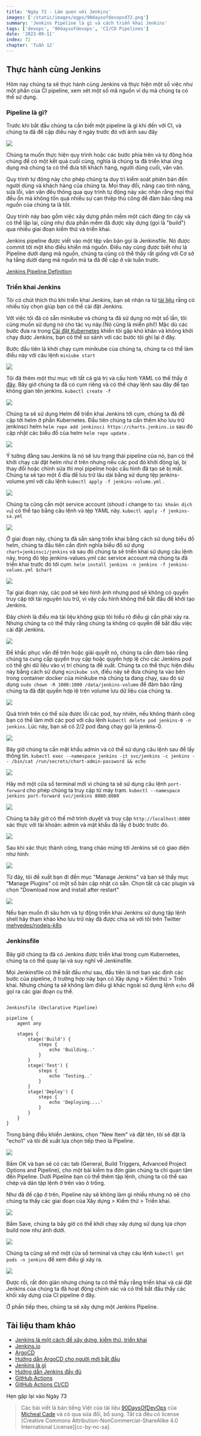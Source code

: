 ```yaml
---
title: 'Ngày 72 - Làm quen với Jenkins'
images: ['/static/images/ogps/90daysofdevopsd72.png']
summary: 'Jenkins Pipeline là gì và cách triển khai Jenkins'
tags: ['devops', '90daysofdevops', 'CI/CD Pipelines']
date: '2023-09-11'
index: 72
chapter: 'Tuần 12'
---
```


<TOCInline toc={props.toc} asDisclosure />

## Thực hành cùng Jenkins

Hôm nay chúng ta sẽ thực hành cùng Jenkins và thực hiện một số việc như một phần của CI pipeline, xem xét một số mã nguồn ví dụ mà chúng ta có thể sử dụng.

### Pipeline là gì?

Trước khi bắt đầu chúng ta cần biết một pipeline là gì khi đến với CI, và chúng ta đã đề cập điều này ở ngày trước đó với ảnh sau đây

![](/static/images/assets/Day71_CICD4.png)

Chúng ta muốn thực hiện quy trình hoặc các bước phía trên và tự động hóa chúng để có một kết quả cuối cùng, nghĩa là chúng ta đã triển khai ứng dụng mà chúng ta có thể đưa tới khách hàng, người dùng cuối, vân vân. 

Quy trình tự động này cho phép chúng ta duy trì kiểm soát phiên bản đến người dùng và khách hàng của chúng ta. Mọi thay đổi, nâng cao tính năng, sửa lỗi, vân vân đều thông qua quy trình tự động này xác nhận rằng mọi thứ đều ổn mà không tốn quá nhiều sự can thiệp thủ công để đảm bảo rằng mà nguồn của chúng ta là tốt.

Quy trình này bao gồm việc xây dựng phần mềm một cách đáng tin cậy và có thể lặp lại, cũng như đưa phần mềm đã được xây dựng (gọi là "build") qua nhiều giai đoạn kiểm thử và triển khai.

Jenkins pipeline được viết vào một tệp văn bản gọi là Jenkinsfile. Nó được commit tới một kho điều khiển mã nguồn. Điều này cũng được biết như là Pipeline dưới dạng mã nguồn, chúng ta cũng có thể thấy rất giống với Cơ sở hạ tầng dưới dạng mã nguồn mà ta đã đề cập ở vài tuần trước.

[Jenkins Pipeline Definition](https://www.jenkins.io/doc/book/pipeline/#ji-toolbar)

### Triển khai Jenkins

Tôi có chút thích thú khi triển khai Jenkins, bạn sẽ nhận ra từ [tài liệu](https://www.jenkins.io/doc/book/installing/) rằng có nhiều tùy chọn giúp bạn có thể cài đặt Jenkins.

Với việc tôi đã có sẵn minikube và chúng ta đã sử dụng nó một số lần, tôi cũng muốn sử dụng nó cho tác vụ này.(Nó cũng là miễn phí!) Mặc dù các bước đưa ra trong [Cài đặt Kubernetes](https://www.jenkins.io/doc/book/installing/kubernetes/) khiến tôi gặp khó khăn và không khởi chạy được Jenkins, bạn có thể so sánh với các bước tôi ghi lại ở đây.

Bước đầu tiên là khởi chạy cụm minikube của chúng ta, chúng ta có thể làm điều này với câu lệnh `miniube start`

![](/static/images/assets/Day72_CICD1.png)

Tôi đã thêm một thư mục với tất cả giá trị và cấu hình YAML có thể thấy ở [đây](../../Days/CICD/Jenkins). Bây giờ chúng ta đã có cụm riêng và có thể chạy lệnh sau đây để tạo không gian tên jenkins. `kubectl create -f`

![](/static/images/assets/Day72_CICD2.png)

Chúng ta sẽ sử dụng Helm để triển khai Jenkins tới cụm, chúng ta đã đề cập tới helm ở phần Kubernetes. Đầu tiên chúng ta cần thêm kho lưu trữ jenkinsci helm `helm repo add jenkinsci https://charts.jenkins.io` sau đó cập nhật các biểu đồ của helm `helm repo update` .

![](/static/images/assets/Day72_CICD3.png)

Ý tưởng đằng sau Jenkins là nó sẽ lưu trạng thái pipeline của nó, bạn có thể khởi chạy cài đặt helm như ở trên nhưng nếu các pod đó khởi động lại, bị thay đổi hoặc chỉnh sửa thì mọi pipeline hoặc cấu hình đã tạo sẽ bị mất. Chúng ta sẽ tạo một ổ đĩa để lưu trữ lâu dài bằng sử dụng tệp jenkins-volume.yml với câu lệnh `kubectl apply -f jenkins-volume.yml` .

![](/static/images/assets/Day72_CICD4.png)

Chúng ta cũng cần một service account (shoud i change to `tài khoản dịch vụ`) có thể tạo bằng câu lệnh và tệp YAML này. `kubectl apply -f jenkins-sa.yml`

![](/static/images/assets/Day72_CICD5.png)

Ở giai đoạn này, chúng ta đã sẵn sàng triển khai bằng cách sử dụng biểu đồ helm, chúng ta đầu tiên cần định nghĩa biểu đồ sử dụng `chart=jenkinsci/jenkins` và sau đó chúng ta sẽ triển khai sử dụng câu lệnh này, trong đó tệp jenkins-values.yml các service account mà chúng ta đã triển khai trước đó tới cụm. `helm install jenkins -n jenkins -f jenkins-values.yml $chart`

![](/static/images/assets/Day72_CICD6.png)

Tại giai đoạn này, các pod sẽ kéo hình ảnh nhưng pod sẽ không có quyền truy cập tới tài nguyên lưu trữ, vì vậy cấu hình không thể bắt đầu để khởi tạo Jenkins.

Đây chính là điều mà tài liệu không giúp tôi hiểu rõ điều gì cần phải xảy ra. Nhưng chúng ta có thể thấy rằng chúng ta không có quyền để bắt đầu việc cài đặt Jenkins.

![](/static/images/assets/Day72_CICD7.png)

Để khắc phục vấn đề trên hoặc giải quyết nó, chúng ta cần đảm bảo rằng chúng ta cung cấp quyền truy cập hoặc quyền hợp lệ cho các Jenkins pod có thể ghi dữ liệu vào vị trí chúng ta đề xuất. Chúng ta có thể thực hiện điều này bằng cách sử dụng `minikube ssh`, điều này sẽ đưa chúng ta vào bên trong container docker của minikube mà chúng ta đang chạy, sau đó sử dụng `sudo chown -R 1000:1000 /data/jenkins-volume` để đảm bảo rằng chúng ta đã đặt quyền hợp lệ trên volume lưu dữ liệu của chúng ta.

![](/static/images/assets/Day72_CICD8.png)

Quá trình trên có thể sửa được lỗi các pod, tuy nhiên, nếu không thành công bạn có thể làm mới các pod với câu lệnh `kubectl delete pod jenkins-0 -n jenkins`. Lúc này, bạn sẽ có 2/2 pod đang chạy gọi là jenkns-0.

![](/static/images/assets/Day72_CICD9.png)

Bây giờ chúng ta cần mật khẩu admin và có thể sử dụng câu lệnh sau để lấy thông tin. `kubectl exec --namespace jenkins -it svc/jenkins -c jenkins -- /bin/cat /run/secrets/chart-admin-password && echo`

![](/static/images/assets/Day72_CICD10.png)

Hãy mở một cửa sổ terminal mới vì chúng ta sẽ sử dụng câu lệnh `port-forward` cho phép chúng ta truy cập từ máy trạm. `kubectl --namespace jenkins port-forward svc/jenkins 8080:8080`

![](/static/images/assets/Day72_CICD11.png)

Chúng ta bây giờ có thể mở trình duyệt và truy cập `http://localhost:8080` xác thực với tài khoản: admin và mật khẩu đã lấy ở bước trước đó.

![](/static/images/assets/Day72_CICD12.png)

Sau khi xác thực thành công, trang chào mừng tới Jenkins sẽ có giao diện như hình: 

![](/static/images/assets/Day72_CICD13.png)

Từ đây, tôi đề xuất bạn đi đến mục "Manage Jenkins" và ban sẽ thấy mục "Manage Plugins" có một số bản cập nhật có sẵn. Chọn tất cả các plugin và chọn "Download now and install after restart"

![](/static/images/assets/Day72_CICD14.png)

Nếu bạn muốn đi sâu hơn và tự động triển khai Jenkins sử dụng tập lệnh shell hãy tham khảo kho lưu trữ này đã được chia sẻ với tôi trên Twitter [mehyedes/nodejs-k8s](https://github.com/mehyedes/nodejs-k8s/blob/main/docs/automated-setup.md)

### Jenkinsfile

Bây giờ chúng ta đã có Jenkins được triển khai trong cụm Kubernetes, chúng ta có thể quay lại và suy nghĩ về Jenkinsfile.

Mọi Jenkinsfile có thể bắt đầu như sau, đầu tiên là nơi bạn xác định các bước của pipeline, ở trường hợp này bạn có Xây dựng > Kiểm thử > Triển khai. Nhưng chúng ta sẽ không làm điều gì khác ngoài sử dụng lệnh `echo` để gọi ra các giai đoạn cụ thể.

```

Jenkinsfile (Declarative Pipeline)

pipeline {
    agent any

    stages {
        stage('Build') {
            steps {
                echo 'Building..'
            }
        }
        stage('Test') {
            steps {
                echo 'Testing..'
            }
        }
        stage('Deploy') {
            steps {
                echo 'Deploying....'
            }
        }
    }
}

```

Trong bảng điều khiển Jenkins, chọn "New Item" và đặt tên, tôi sẽ đặt là "echo1" và tôi đề xuất lựa chọn tiếp theo là Pipeline.

![](/static/images/assets/Day72_CICD15.png)

Bấm OK và bạn sẽ có các tab (General, Build Triggers, Advanced Project Options and Pipeline), cho một bài kiểm tra đơn giản chúng ta chỉ quan tâm đến Pipeline. Dưới Pipeline bạn có thể thêm tập lệnh, chúng ta có thể sao chép và dán tập lệnh ở trên vào ô trống.

Như đã đề cập ở trên, Pipeline này sẽ không làm gì nhiều nhưng nó sẽ cho chúng ta thấy các giai đoạn của Xây dựng > Kiểm thử > Triển khai.

![](/static/images/assets/Day72_CICD16.png)

Bấm Save, chúng ta bây giờ có thể khởi chạy xây dựng sử dụng lựa chọn build now như ảnh dưới.

![](/static/images/assets/Day72_CICD17.png)

Chúng ta cũng sẽ mở một cửa sổ terminal và chạy câu lệnh `kubectl get pods -n jenkins` để xem điều gì xảy ra.

![](/static/images/assets/Day72_CICD18.png)

Được rồi, rất đơn giản nhưng chúng ta có thể thấy rằng triển khai và cài đặt Jenkins của chúng ta đã hoạt động chính xác và có thể bắt đầu thấy các khối xây dựng của CI pipeline ở đây.

Ở phần tiếp theo, chúng ta sẽ xây dựng một Jenkins Pipeline.

## Tài liệu tham khảo

- [Jenkins là một cách để xây dựng, kiểm thử, triển khai](https://www.youtube.com/watch?v=_MXtbjwsz3A)
- [Jenkins.io](https://www.jenkins.io/)
- [ArgoCD](https://argo-cd.readthedocs.io/en/stable/)
- [Hướng dẫn ArgoCD cho người mới bắt đầu](https://www.youtube.com/watch?v=MeU5_k9ssrs)
- [Jenkins là gì](https://www.youtube.com/watch?v=LFDrDnKPOTg)
- [Hướng dẫn Jenkins đầy đủ](https://www.youtube.com/watch?v=nCKxl7Q_20I&t=3s)
- [GitHub Actions](https://www.youtube.com/watch?v=R8_veQiYBjI)
- [GitHub Actions CI/CD](https://www.youtube.com/watch?v=mFFXuXjVgkU)

Hẹn gặp lại vào Ngày 73

> Các bài viết là bản tiếng Việt của tài liệu [90DaysOfDevOps](https://github.com/MichaelCade/90DaysOfDevOps/tree/main/2022/Days) của [Micheal Cade](https://twitter.com/MichaelCade1) và có qua sửa đổi, bổ sung. Tất cả đều có license [Creative Commons Attribution-NonCommercial-ShareAlike 4.0 International License][cc-by-nc-sa].
